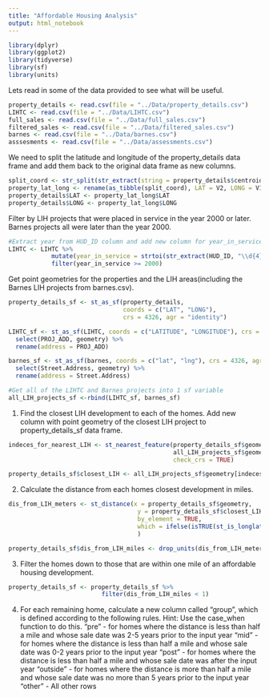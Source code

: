 ```yaml
---
title: "Affordable Housing Analysis"
output: html_notebook
---
```


```r
library(dplyr)
library(ggplot2)
library(tidyverse)
library(sf)
library(units)
```

Lets read in some of the data provided to see what will be useful. 
```r
property_details <- read.csv(file = "../Data/property_details.csv")
LIHTC <- read.csv(file = "../Data/LIHTC.csv")
full_sales <- read.csv(file = "../Data/full_sales.csv")
filtered_sales <- read.csv(file = "../Data/filtered_sales.csv")
barnes <- read.csv(file = "../Data/barnes.csv")
asssesments <- read.csv(file = "../Data/assessments.csv")
```

We need to split the latitude and longitude of the property_details data frame and add them back to the original data frame as new columns. 
```r
split_coord <- str_split(str_extract(string = property_details$centroid, pattern =  "(?<=\\().*?(?=\\))"), ",", simplify = TRUE)
property_lat_long <- rename(as_tibble(split_coord), LAT = V2, LONG = V1)
property_details$LAT <- property_lat_long$LAT
property_details$LONG <- property_lat_long$LONG
```


Filter by LIH projects that were placed in service in the year 2000 or later. Barnes projects all were later than the year 2000. 
```r
#Extract year from HUD_ID column and add new column for year_in_service, then filter
LIHTC <- LIHTC %>% 
            mutate(year_in_service = strtoi(str_extract(HUD_ID, "\\d{4}"))) %>% 
            filter(year_in_service >= 2000)
```

Get point geometries for the properties and the LIH areas(including the Barnes LIH projects from barnes.csv).
```r
property_details_sf <- st_as_sf(property_details,
                                coords = c("LAT", "LONG"),
                                crs = 4326, agr = "identity")

LIHTC_sf <- st_as_sf(LIHTC, coords = c("LATITUDE", "LONGITUDE"), crs = 4326, agr = "identity") %>% 
  select(PROJ_ADD, geometry) %>% 
  rename(address = PROJ_ADD)

barnes_sf <- st_as_sf(barnes, coords = c("lat", "lng"), crs = 4326, agr = "identity") %>% 
  select(Street.Address, geometry) %>% 
  rename(address = Street.Address)

#Get all of the LIHTC and Barnes projects into 1 sf variable 
all_LIH_projects_sf <-rbind(LIHTC_sf, barnes_sf)
```


1. Find the closest LIH development to each of the homes. Add new column with point geometry of the closest LIH project to property_details_sf data frame. 
```r
indeces_for_nearest_LIH <- st_nearest_feature(property_details_sf$geometry,
                                              all_LIH_projects_sf$geometry,
                                              check_crs = TRUE)

property_details_sf$closest_LIH <- all_LIH_projects_sf$geometry[indeces_for_nearest_LIH]
```


2. Calculate the distance from each homes closest development in miles. 
```r
dis_from_LIH_meters <- st_distance(x = property_details_sf$geometry, 
                                    y = property_details_sf$closest_LIH, 
                                    by_element = TRUE, 
                                    which = ifelse(isTRUE(st_is_longlat(property_details_sf$geometry)), "Great Circle", "Euclidean")
                                    )

property_details_sf$dis_from_LIH_miles <- drop_units(dis_from_LIH_meters/1609.34) #Meters in a Mile
```

3. Filter the homes down to those that are within one mile of an affordable housing development.
```r
property_details_sf <- property_details_sf %>% 
                          filter(dis_from_LIH_miles < 1)
```


4. For each remaining home, calculate a new column called "group", which is defined according to the following rules. Hint: Use the case_when         function to do this.
      "pre" - for homes where the distance is less than half a mile and whose sale date was 2-5 years prior to the input year
      "mid" - for homes where the distance is less than half a mile and whose sale date was 0-2 years prior to the input year
      "post" - for homes where the distance is less than half a mile and whose sale date was after the input year
      "outside" - for homes where the distance is more than half a mile and whose sale date was no more than 5 years prior to the input year
      "other" - All other rows
    

    



